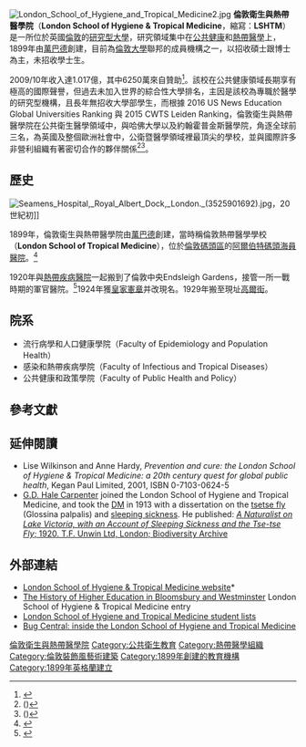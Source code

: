 {{Infobox University
|name            = 倫敦衛生與熱帶醫學院<br />London School of Hygiene & Tropical Medicine
|image_name      = File:London School of Hygiene & Tropical Medicine building.jpg
|image_size      = 250px
|latin_name      = 
|motto           = 
| established = 1899年，London School of Tropical Medicine<br>1924年，London School of Hygiene & Tropical Medicine
| type = 研究型大學
| staff = 766
| chancellor = [[HRH|HRH]] [[安妮长公主|The Princess Royal]]
| head_label = 校長
|head            = [[彼得·皮奥特|彼得·皮奥特]]
| parent = [[倫敦大學|倫敦大學]]
| students = 2,805（1,922名接受遠程教育）
| undergrad =
| postgrad =
| doctoral =
| profess =
| city = [[倫敦|倫敦]]，[[布魯姆斯伯里|布魯姆斯伯里]]
| state =
| country = [[英國|英國]]
| campus = 都市
|website         = {{url|http://www.lshtm.ac.uk/}}
|free_label      = 
|free            = 
|colours         = 
|affiliations    = 
|footnotes       = 
| logo           = 
|coor            = 
}}[[Image:London_School_of_Hygiene_and_Tropical_Medicine2.jpg|thumb]]
'''倫敦衛生與熱帶醫學院'''（'''London School of Hygiene & Tropical Medicine'''，縮寫：'''LSHTM'''）是一所位於英國[[倫敦|倫敦]]的[[研究型大學|研究型大學]]，研究領域集中在[[公共健康|公共健康]]和[[熱帶醫學|熱帶醫學]]上，1899年由[[萬巴德|萬巴德]]創建，目前為[[倫敦大學|倫敦大學]]聯邦的成員機構之一，以招收碩士跟博士為主，未招收學士生。

2009/10年收入達1.017億，其中6250萬來自贊助<ref name=fincdata>{{cite news|url=http://www.timeshighereducation.co.uk/story.asp?sectioncode=26&storycode=415728&c=2|title=Wealth and Health: Financial data for UK higher education institutions, 2009–10|accessdate=15 December 2011|publisher=Times Higher Education|date=7 April 2011|archive-date=2012-09-22|archive-url=https://web.archive.org/web/20120922115134/http://www.timeshighereducation.co.uk/story.asp?sectioncode=26&storycode=415728&c=2|dead-url=no}}</ref>。該校在公共健康領域長期享有極高的國際聲譽，但過去未加入世界的綜合性大學排名，主因是該校為專職於醫學的研究型機構，且長年無招收大學部學生，而根據 2016 US News Education Global Universities Ranking 與 2015 CWTS Leiden Ranking，倫敦衛生與熱帶醫學院在公共衛生醫學領域中，與哈佛大學以及約翰霍普金斯醫學院，角逐全球前三名，為英國及整個歐洲社會中，公衛暨醫學領域裡最頂尖的學校，並與國際許多非營利組織有著密切合作的夥伴關係<ref>({{cite web |url=http://www.usnews.com/education/best-global-universities/social-sciences-public-health |title=Inside LSHTM |publisher=Daily Telegraph |accessdate=2012-04-06 |archive-date=2020-11-05 |archive-url=https://web.archive.org/web/20201105054337/https://www.usnews.com/education/best-global-universities/social-sciences-public-health |dead-url=no }})</ref><ref>({{cite web |url=http://blogs.lshtm.ac.uk/news/2015/07/22/school-tops-research-league-tables-in-2015-leiden-ranking/ |title=Inside LSHTM |publisher=Daily Telegraph |accessdate=2012-04-06 |archive-url=https://web.archive.org/web/20150722153031/http://blogs.lshtm.ac.uk/news/2015/07/22/school-tops-research-league-tables-in-2015-leiden-ranking/ |archive-date=2015-07-22 |dead-url=yes }})</ref>。

== 歷史 ==

[[File:Seamens_Hospital,_Royal_Albert_Dock,_London._(3525901692).jpg|right]]，20世紀初]]

1899年，倫敦衛生與熱帶醫學院由[[萬巴德|萬巴德]]創建，當時稱倫敦熱帶醫學學校（'''London School of Tropical Medicine'''），位於[[倫敦碼頭區|倫敦碼頭區]]的[[阿爾伯特碼頭海員醫院|阿爾伯特碼頭海員醫院]]。<ref name="ActaTrop2001-Cook">{{cite journal | author=Cook GC, Webb AJ | title=The Albert Dock Hospital, London: the original site (in 1899) of Tropical Medicine as a new discipline | journal=Acta Trop | year=2001 | pages=249–55 | volume=79 | issue=3 | pmid=11412810 | doi=10.1016/S0001-706X(01)00127-9}}</ref>

1920年與[[熱帶疾病醫院|熱帶疾病醫院]]一起搬到了倫敦中央Endsleigh Gardens，接管一所一戰時期的軍官醫院。<ref name="AIM-Albert">{{cite web |title=Albert Dock Seamen's Hospital |url=http://www.aim25.ac.uk/cgi-bin/search2?coll_id=3973&inst_id=23 |publisher=Archives in London and the M25 area ([http://www.aim25.ac.uk/index.stm AIM25]) |accessdate=2013-11-12 |archive-date=2015-12-25 |archive-url=https://web.archive.org/web/20151225033141/http://www.aim25.ac.uk/cgi-bin/search2?coll_id=3973&inst_id=23 |dead-url=no }}</ref>1924年獲[[皇家憲章|皇家憲章]]并改現名。1929年搬至現址[[高爾街_(倫敦)|高爾街]]。

== 院系 ==

* 流行病學和人口健康學院（Faculty of Epidemiology and Population Health）
* 感染和熱帶疾病學院（Faculty of Infectious and Tropical Diseases）
* 公共健康和政策學院（Faculty of Public Health and Policy）

== 參考文獻 ==
{{reflist}}

== 延伸閱讀 ==
{{refbegin}}
* Lise Wilkinson and Anne Hardy, ''Prevention and cure: the London School of Hygiene & Tropical Medicine: a 20th century quest for global public health'', Kegan Paul Limited, 2001, ISBN 0-7103-0624-5
* [[Geoffrey_Douglas_Hale_Carpenter|G.D. Hale Carpenter]] joined the London School of Hygiene and Tropical Medicine, and took the [[Doctorate_in_Medicine|DM]] in 1913 with a dissertation on the [[tsetse_fly|tsetse fly]] (Glossina palpalis) and [[African_trypanosomiasis|sleeping sickness]]. He published: [http://www.archive.org/details/naturalistonlake00carp ''A Naturalist on Lake Victoria, with an Account of Sleeping Sickness and the Tse-tse Fly''; 1920. T.F. Unwin Ltd, London; Biodiversity Archive]
{{refend}}

== 外部連結 ==

* [http://www.lshtm.ac.uk/ London School of Hygiene & Tropical Medicine website]* {{Wayback|url=http://www.lshtm.ac.uk/ |date=20090724191727 }}
* [https://web.archive.org/web/20051214201523/http://k1.ioe.ac.uk/is/archives/Beginnings/begslshtm1.html The History of Higher Education in Bloomsbury and Westminster] London School of Hygiene & Tropical Medicine entry
* [https://web.archive.org/web/20100914105055/http://www.shl.lon.ac.uk/specialcollections/archives/studentrecords.shtml London School of Hygiene and Tropical Medicine student lists]
* [http://www.telegraph.co.uk/health/5939047/Bug-Central-inside-the-London-School-of-Hygiene-and-Tropical-Medicine.html Bug Central: inside the London School of Hygiene and Tropical Medicine] {{Wayback|url=http://www.telegraph.co.uk/health/5939047/Bug-Central-inside-the-London-School-of-Hygiene-and-Tropical-Medicine.html |date=20141112135948 }}

{{倫敦大學}}
{{Universities in the United Kingdom}}

{{Coord|51.5209|-0.1307|type:landmark_region:GB-CMD|display=title}}

{{DEFAULTSORT:London School Of Hygiene and Tropical Medicine}}

[[Category:倫敦衛生與熱帶醫學院|]]
[[Category:公共衛生教育|Category:公共衛生教育]]
[[Category:熱帶醫學組織|Category:熱帶醫學組織]]
[[Category:倫敦裝飾風藝術建築|Category:倫敦裝飾風藝術建築]]
[[Category:1899年創建的教育機構|Category:1899年創建的教育機構]]
[[Category:1899年英格蘭建立|Category:1899年英格蘭建立]]